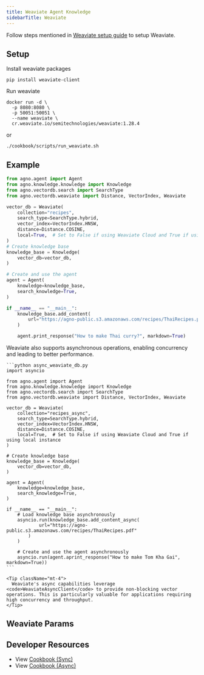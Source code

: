 ```yaml
---
title: Weaviate Agent Knowledge
sidebarTitle: Weaviate
---
```


Follow steps mentioned in [Weaviate setup guide](https://weaviate.io/developers/weaviate/quickstart) to setup Weaviate.

## Setup

Install weaviate packages

```shell
pip install weaviate-client
```

Run weaviate

```shell
docker run -d \
  -p 8080:8080 \
  -p 50051:50051 \
  --name weaviate \
  cr.weaviate.io/semitechnologies/weaviate:1.28.4 
```

or 

```shell
./cookbook/scripts/run_weaviate.sh
```

## Example

```python agent_with_knowledge.py
from agno.agent import Agent
from agno.knowledge.knowledge import Knowledge
from agno.vectordb.search import SearchType
from agno.vectordb.weaviate import Distance, VectorIndex, Weaviate

vector_db = Weaviate(
    collection="recipes",
    search_type=SearchType.hybrid,
    vector_index=VectorIndex.HNSW,
    distance=Distance.COSINE,
    local=True,  # Set to False if using Weaviate Cloud and True if using local instance
)
# Create knowledge base
knowledge_base = Knowledge(
    vector_db=vector_db,
)

# Create and use the agent
agent = Agent(
    knowledge=knowledge_base,
    search_knowledge=True,
)

if __name__ == "__main__":
    knowledge_base.add_content(
        url="https://agno-public.s3.amazonaws.com/recipes/ThaiRecipes.pdf"
    )

    agent.print_response("How to make Thai curry?", markdown=True)
```

<Card title="Async Support ⚡">
  <div className="mt-2">
    <p>
      Weaviate also supports asynchronous operations, enabling concurrency and leading to better performance.
    </p>
    
    ```python async_weaviate_db.py
    import asyncio

    from agno.agent import Agent
    from agno.knowledge.knowledge import Knowledge
    from agno.vectordb.search import SearchType
    from agno.vectordb.weaviate import Distance, VectorIndex, Weaviate

    vector_db = Weaviate(
        collection="recipes_async",
        search_type=SearchType.hybrid,
        vector_index=VectorIndex.HNSW,
        distance=Distance.COSINE,
        local=True,  # Set to False if using Weaviate Cloud and True if using local instance
    )
    
    # Create knowledge base
    knowledge_base = Knowledge(
        vector_db=vector_db,
    )

    agent = Agent(
        knowledge=knowledge_base,
        search_knowledge=True,
    )

    if __name__ == "__main__":
        # Load knowledge base asynchronously
        asyncio.run(knowledge_base.add_content_async(
                url="https://agno-public.s3.amazonaws.com/recipes/ThaiRecipes.pdf"
            )
        )

        # Create and use the agent asynchronously
        asyncio.run(agent.aprint_response("How to make Tom Kha Gai", markdown=True))
    ```
    
    <Tip className="mt-4">
      Weaviate's async capabilities leverage <code>WeaviateAsyncClient</code> to provide non-blocking vector operations. This is particularly valuable for applications requiring high concurrency and throughput.
    </Tip>
  </div>
</Card>

## Weaviate Params

<Snippet file="vectordb_weaviate_params.mdx" />

## Developer Resources

- View [Cookbook (Sync)](https://github.com/agno-agi/agno/tree/v2.0/cookbook/knowledge/vector_db/weaviate_db/weaviate_db.py)
- View [Cookbook (Async)](https://github.com/agno-agi/agno/tree/v2.0/cookbook/knowledge/vector_db/weaviate_db/async_weaviate_db.py)